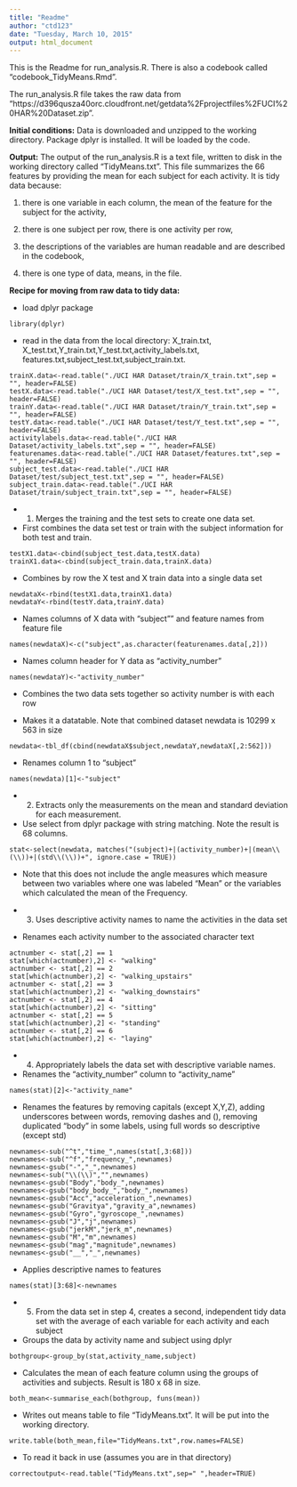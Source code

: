 ```yaml
---
title: "Readme"
author: "ctd123"
date: "Tuesday, March 10, 2015"
output: html_document
---
```


This is the Readme for run_analysis.R. There is also a codebook called "codebook_TidyMeans.Rmd".

The run_analysis.R file takes the raw data from "https://d396qusza40orc.cloudfront.net/getdata%2Fprojectfiles%2FUCI%20HAR%20Dataset.zip".

**Initial conditions:**
Data is downloaded and unzipped to the working directory.
Package dplyr is installed. It will be loaded by the code.

**Output:**
The output of the run_analysis.R is a text file, written to disk in the working directory called "TidyMeans.txt". This file summarizes the 66 features by providing the mean for each subject for each activity. It is tidy data because: 

1. there is one variable in each column, the mean of the feature for the subject for the activity, 

2. there is one subject per row, there is one activity per row, 

3. the descriptions of the variables are human readable and are described in the codebook, 

4. there is one type of data, means, in the file. 

**Recipe for moving from raw data to tidy data:**

* load dplyr package
```
library(dplyr)
```
* read in the data from the local directory: X_train.txt, X_test.txt,Y_train.txt,Y_test.txt,activity_labels.txt, features.txt,subject_test.txt,subject_train.txt.
```
trainX.data<-read.table("./UCI HAR Dataset/train/X_train.txt",sep = "", header=FALSE)
testX.data<-read.table("./UCI HAR Dataset/test/X_test.txt",sep = "", header=FALSE)
trainY.data<-read.table("./UCI HAR Dataset/train/Y_train.txt",sep = "", header=FALSE)
testY.data<-read.table("./UCI HAR Dataset/test/Y_test.txt",sep = "", header=FALSE)
activitylabels.data<-read.table("./UCI HAR Dataset/activity_labels.txt",sep = "", header=FALSE)
featurenames.data<-read.table("./UCI HAR Dataset/features.txt",sep = "", header=FALSE)
subject_test.data<-read.table("./UCI HAR Dataset/test/subject_test.txt",sep = "", header=FALSE)
subject_train.data<-read.table("./UCI HAR Dataset/train/subject_train.txt",sep = "", header=FALSE)
```

* 1. Merges the training and the test sets to create one data set.

+ First combines the data set test or train with the subject information for both test and train.
```
testX1.data<-cbind(subject_test.data,testX.data)
trainX1.data<-cbind(subject_train.data,trainX.data)
```
+ Combines by row the X test and X train data into a single data set 
```
newdataX<-rbind(testX1.data,trainX1.data)
newdataY<-rbind(testY.data,trainY.data)
```
+ Names columns of X data with "subject"" and feature names from feature file
```
names(newdataX)<-c("subject",as.character(featurenames.data[,2])) 
```
+ Names column header for Y data as "activity_number"
```
names(newdataY)<-"activity_number"
```
+ Combines the two data sets together so activity number is with each row

+ Makes it a datatable. Note that combined dataset newdata is 10299 x 563 in size
```
newdata<-tbl_df(cbind(newdataX$subject,newdataY,newdataX[,2:562]))
```
+ Renames column 1 to "subject"
```
names(newdata)[1]<-"subject"
```
* 2. Extracts only the measurements on the mean and standard deviation for each measurement. 

+ Use select from dplyr package with string matching. Note the result is 68 columns.
```
stat<-select(newdata, matches("(subject)+|(activity_number)+|(mean\\(\\))+|(std\\(\\))+", ignore.case = TRUE))
```
+ Note that this does not include the angle measures which measure between two variables where one was labeled "Mean" or the variables which calculated the mean of the Frequency.

* 3. Uses descriptive activity names to name the activities in the data set

+ Renames each activity number to the associated character text
```
actnumber <- stat[,2] == 1
stat[which(actnumber),2] <- "walking"
actnumber <- stat[,2] == 2
stat[which(actnumber),2] <- "walking_upstairs"
actnumber <- stat[,2] == 3
stat[which(actnumber),2] <- "walking_downstairs"
actnumber <- stat[,2] == 4
stat[which(actnumber),2] <- "sitting"
actnumber <- stat[,2] == 5
stat[which(actnumber),2] <- "standing"
actnumber <- stat[,2] == 6
stat[which(actnumber),2] <- "laying"
```

* 4. Appropriately labels the data set with descriptive variable names.

+ Renames the "activity_number" column to "activity_name"
```
names(stat)[2]<-"activity_name"
```
+ Renames the features by removing capitals (except X,Y,Z), adding underscores between words, removing dashes and (), removing duplicated "body" in some labels, using full words so descriptive (except std)
```
newnames<-sub("^t","time_",names(stat[,3:68]))
newnames<-sub("^f","frequency_",newnames)  
newnames<-gsub("-","_",newnames)  
newnames<-sub("\\(\\)","",newnames)  
newnames<-gsub("Body","body_",newnames)  
newnames<-gsub("body_body_","body_",newnames)  
newnames<-gsub("Acc","acceleration_",newnames)  
newnames<-gsub("Gravitya","gravity_a",newnames)
newnames<-gsub("Gyro","gyroscope_",newnames) 
newnames<-gsub("J","j",newnames)  
newnames<-gsub("jerkM","jerk_m",newnames)  
newnames<-gsub("M","m",newnames)  
newnames<-gsub("mag","magnitude",newnames)
newnames<-gsub("__","_",newnames)  
```
+ Applies descriptive names to features
```
names(stat)[3:68]<-newnames
```

* 5. From the data set in step 4, creates a second, independent tidy data set with the average of each variable for each activity and each subject

+ Groups the data by activity name and subject using dplyr
```
bothgroup<-group_by(stat,activity_name,subject)
```
+ Calculates the mean of each feature column using the groups of activities and subjects. Result is 180 x 68 in size.
```
both_mean<-summarise_each(bothgroup, funs(mean))
```
* Writes out means table to file "TidyMeans.txt". It will be put into the working directory.
```
write.table(both_mean,file="TidyMeans.txt",row.names=FALSE)
```
* To read it back in use (assumes you are in that directory)
```
correctoutput<-read.table("TidyMeans.txt",sep=" ",header=TRUE)
```

